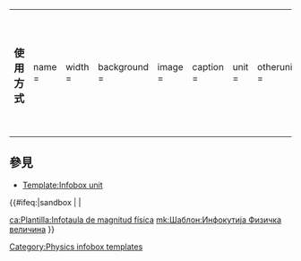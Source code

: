 {{Documentation subpage}}
<!-------------------------------------------------------------------
   PLEASE ADD CATEGORIES WHERE INDICATED AT THE BOTTOM OF THIS PAGE
 -------------------------------------------------------------------->
{| style="width:100%;background:transparent;"
|- style="vertical-align:top;"
|
===使用方式===
<pre>
{{Infobox Physical quantity
| name =
| width =
| background =
| image = 
| caption = 
| unit =
| otherunits =
| symbols =
| baseunits =
| dimension =
| extensive =
| intensive =
| conserved =
| transformsas =
| derivations =
}}
</pre>
===參數介紹===
{{Aligned table |class=wikitable
 |col1style=font-style:italic;padding-right:1.0em;
 |col2style=vertical-align:middle;
 |row1style=background:whitesmoke;text-align:center;font-weight:bold;
 | 參數         | 描述
 | name         | 該[[物理量]]之名稱。
 | width        | To specify the template's width {{smaller|(defaults to 20.5[[Em (typography)|em]])}}.
 | background   | To specify the template's background colo/ur {{smaller|(defaults to {{tl|Infobox}}'s default)}}.
 | image        | 圖片。
 | caption      | 圖片描述。
 | symbols      | 表示該物理量一般採用之字母或符號。
 | baseunits    | 該物理量之[[國際單位制基本單位]]表示法。
 | dimension    | 該物理量之[[因次]]（以[[因次分析]]方式表達）。
 | unit         | 該物理量之[[國際單位制]]（SI制）。
 | otherunits   | 該物理量之其餘常用單位（非SI制）。
 | extensive    | 該物理量是否屬於[[內含及外延性質|外延物理量]]（填寫是與否）？
 | intensive    | 該物理量是否屬於[[內含及外延性質|內含物理量]]（填寫是與否）？
 | conserved    | 該物理量是否屬於[[守恆量]]（填寫是與否）？
 | transformsas | The behaviour of the quantity under [[coordinate transformation]] {{smaller|(scalar, vector, pseudovector, 4-vector, tensor, etc)}}.
 | derivations  | 該物理量之物理推衍。
}}

|style="width:auto;"|
{{Generic template demo |_display=italics |name=(name) |image={{{image}}} |caption |symbols |unit |otherunits |baseunits |dimension |extensive |conserved |transformsas |derivations}}
{{clear right}}

{{Infobox Physical quantity{{#ifeq:{{SUBPAGENAME}}|sandbox |/sandbox}}
| name = 電荷
| symbols = {{mvar|Q}} , {{mvar|q}}
| baseunits = {{math|[[安培|A]]{{dot}}[[秒|s]]}}
| unit = [[库仑]]
| otherunits = {{nowrap|[[基本電荷]]}}
}}
{{Infobox Physical quantity{{#ifeq:{{SUBPAGENAME}}|sandbox |/sandbox}}
| name = 功率
| unit = [[瓦特]]
| symbols = {{mvar|P}}
| baseunits = {{math|[[公斤|kg]]{{dot}}[[公尺|m]]{{sup|2}}{{dot}}[[秒|s]]{{sup|−3}}}}
| derivations =
 {{ublist
  | {{math|1=''P'' = [[能量|''E'']] ∕ [[時間|''t'']]}}
  | {{math|1=''P'' = [[力|''F'']]{{dot}}[[速度|''v'']]}}
  | {{math|1=''P'' = [[電流|''I'']]{{dot}}[[電壓|''U'']]}}
 }}
}}

|}

== 參見 ==
* [[Template:Infobox unit]]


<includeonly>
{{#ifeq:{{SUBPAGENAME}}|sandbox | |
<!-----------------------------------------------
  CATEGORIES BELOW HERE, PLEASE:
 ------------------------------------------------>
[[Category:Physics infobox templates]]

[[ca:Plantilla:Infotaula de magnitud física]]
[[mk:Шаблон:Инфокутија Физичка величина]]
}}
</includeonly>